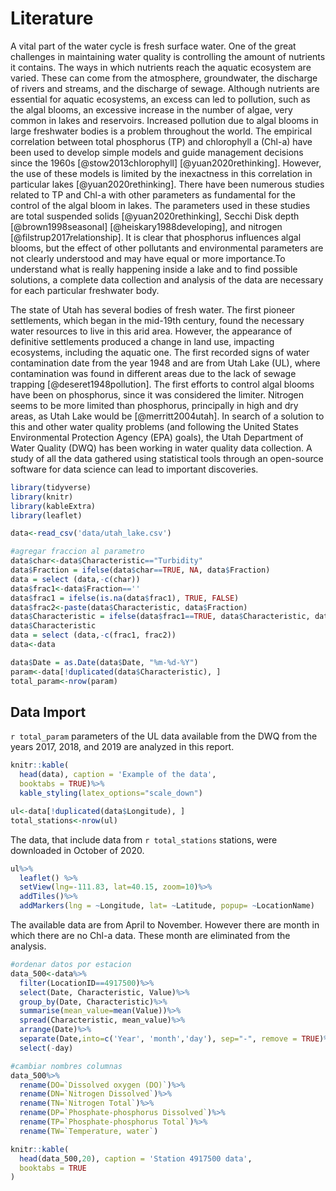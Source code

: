 # Literature

A vital part of the water cycle is fresh surface water. One of the great challenges in maintaining water quality is controlling the amount of nutrients it contains. The ways in which nutrients reach the aquatic ecosystem are varied. These can come from the atmosphere, groundwater, the discharge of rivers and streams, and the discharge of sewage. Although nutrients are essential for aquatic ecosystems, an excess can led to pollution, such as the algal blooms, an excessive increase in the number of algae, very common in lakes and reservoirs. Increased pollution due to algal blooms in large freshwater bodies is a problem throughout the world. The empirical correlation between total phosphorus (TP) and chlorophyll a (Chl-a) have been used to develop simple models and guide management decisions since the 1960s [@stow2013chlorophyll] [@yuan2020rethinking]. However, the use of these models is limited by the inexactness in this correlation in particular lakes [@yuan2020rethinking]. There have been numerous studies related to TP and Chl-a with other parameters as fundamental for the control of the algal bloom in lakes. The parameters used in these studies are total suspended solids [@yuan2020rethinking], Secchi Disk depth [@brown1998seasonal] [@heiskary1988developing], and nitrogen [@filstrup2017relationship]. It is clear that phosphorus influences algal blooms, but the effect of other pollutants and environmental parameters are not clearly understood and may have equal or more importance.To understand what is really happening inside a lake and to find possible solutions, a complete data collection and analysis of the data are necessary for each particular freshwater body. 

The state of Utah has several bodies of fresh water. The first pioneer settlements, which began in the mid-19th century, found the necessary water resources to live in this arid area. However, the appearance of definitive settlements produced a change in land use, impacting ecosystems, including the aquatic one. The first recorded signs of water contamination date from the year 1948 and are from Utah Lake (UL), where contamination was found in different areas due to the lack of sewage trapping [@deseret1948pollution]. The first efforts to control algal blooms have been on phosphorus, since it was considered the limiter. Nitrogen seems to be more limited than phosphorus, principally in high and dry areas, as Utah Lake would be [@merritt2004utah]. In search of a solution to this and other water quality problems (and following the United States Environmental Protection Agency (EPA) goals), the Utah Department of Water Quality (DWQ) has been working in water quality data collection. A study of all the data gathered using statistical tools through an open-source software for data science can lead to important discoveries.

```r
library(tidyverse)
library(knitr)
library(kableExtra)
library(leaflet)
```

```r
data<-read_csv('data/utah_lake.csv')

#agregar fraccion al parametro
data$char<-data$Characteristic=="Turbidity"
data$Fraction = ifelse(data$char==TRUE, NA, data$Fraction)
data = select (data,-c(char))
data$frac1<-data$Fraction==''
data$frac1 = ifelse(is.na(data$frac1), TRUE, FALSE)
data$frac2<-paste(data$Characteristic, data$Fraction)
data$Characteristic = ifelse(data$frac1==TRUE, data$Characteristic, data$frac2)
data$Characteristic
data = select (data,-c(frac1, frac2))
data<-data

data$Date = as.Date(data$Date, "%m-%d-%Y")
param<-data[!duplicated(data$Characteristic), ]
total_param<-nrow(param)
```

## Data Import
`r total_param` parameters of the UL data available from the DWQ from the years 2017, 2018, and 2019 are analyzed in this report. 

```r
knitr::kable(
  head(data), caption = 'Example of the data',  
  booktabs = TRUE)%>% 
  kable_styling(latex_options="scale_down")
```
```r
ul<-data[!duplicated(data$Longitude), ]
total_stations<-nrow(ul)
```

The data, that include data from `r total_stations` stations, were downloaded in October of 2020. 

```r
ul%>%
  leaflet() %>%
  setView(lng=-111.83, lat=40.15, zoom=10)%>%
  addTiles()%>%
  addMarkers(lng = ~Longitude, lat= ~Latitude, popup= ~LocationName)
```
The available data are from April to November. However there are month in which there are no Chl-a data. These month are eliminated from the analysis.


```r
#ordenar datos por estacion
data_500<-data%>%
  filter(LocationID==4917500)%>%
  select(Date, Characteristic, Value)%>%
  group_by(Date, Characteristic)%>%
  summarise(mean_value=mean(Value))%>%
  spread(Characteristic, mean_value)%>%
  arrange(Date)%>%
  separate(Date,into=c('Year', 'month','day'), sep="-", remove = TRUE)%>%
  select(-day)

#cambiar nombres columnas
data_500%>%
  rename(DO=`Dissolved oxygen (DO)`)%>%
  rename(DN=`Nitrogen Dissolved`)%>%
  rename(TN=`Nitrogen Total`)%>%
  rename(DP=`Phosphate-phosphorus Dissolved`)%>%
  rename(TP=`Phosphate-phosphorus Total`)%>%
  rename(TW=`Temperature, water`)
```


```r
knitr::kable(
  head(data_500,20), caption = 'Station 4917500 data',
  booktabs = TRUE
)
```

